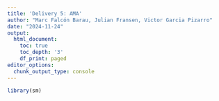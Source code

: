 ```yaml
---
title: 'Delivery 5: AMA'
author: "Marc Falcón Barau, Julian Fransen, Victor Garcia Pizarro"
date: "2024-11-24"
output:
  html_document:
    toc: true
    toc_depth: '3'
    df_print: paged
editor_options:
  chunk_output_type: console
---
```



```r
library(sm)
```

